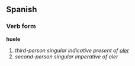 ==Spanish==
===Verb form===
'''huele'''

# ''third-person singular indicative present of [[oler]]''
# ''second-person singular imperative of oler''